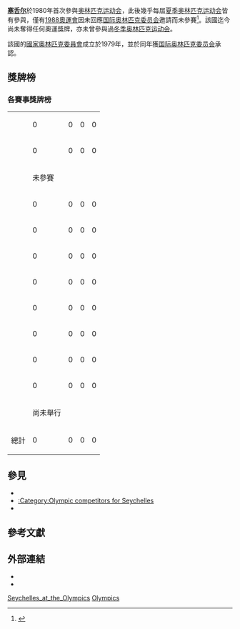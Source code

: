 {{Infobox Country Olympics|NOC=SEY}}

'''[[塞舌尔|塞舌尔]]'''於1980年首次參與[[奥林匹克运动会|奥林匹克运动会]]，此後幾乎每屆[[夏季奥林匹克运动会|夏季奥林匹克运动会]]皆有參與，僅有[[1988年夏季奥林匹克运动会|1988奧運會]]因未回應[[国际奥林匹克委员会|国际奥林匹克委员会]]邀請而未參賽<ref name="FindlingPelle1996">{{cite book|author1=John E. Findling|author2=Kimberly D. Pelle|title=Historical Dictionary of the Modern Olympic Movement|url=https://books.google.com/books?id=vj5-Srq3ki4C&pg=PA182|year=1996|publisher=Greenwood Publishing Group|isbn=978-0-313-28477-9|pages=182–|access-date=2018-01-29|archive-date=2018-12-25|archive-url=https://web.archive.org/web/20181225173506/https://books.google.com/books?id=vj5-Srq3ki4C&pg=PA182|dead-url=no}}</ref>。該國迄今尚未奪得任何奧運獎牌，亦未曾參與過[[冬季奥林匹克运动会|冬季奥林匹克运动会]]。

該國的[[國家奧林匹克委員會|國家奧林匹克委員會]]成立於1979年，並於同年獲[[国际奥林匹克委员会|国际奥林匹克委员会]]承認。

==獎牌榜==
{{See also|奥林匹克运动会奖牌统计}}
=== 各賽事獎牌榜 ===
{| {{MedalTable|type=賽事}}
|-
|align=left| {{GamesName|SOG|1980}} || 0 || 0 || 0 || 0
|-
|align=left| {{GamesName|SOG|1984}} || 0 || 0 || 0 || 0
|-
|align=left| {{GamesName|SOG|1988}} || colspan=4| 未參賽
|-
|align=left| {{GamesName|SOG|1992}} || 0 || 0 || 0 || 0
|-
|align=left| {{GamesName|SOG|1996}} || 0 || 0 || 0 || 0
|-
|align=left| {{GamesName|SOG|2000}} || 0 || 0 || 0 || 0
|-
|align=left| {{GamesName|SOG|2004}} || 0 || 0 || 0 || 0
|-
|align=left| {{GamesName|SOG|2008}} || 0 || 0 || 0 || 0
|-
|align=left| {{GamesName|SOG|2012}} || 0 || 0 || 0 || 0
|-
|align=left| {{GamesName|SOG|2016}} || 0 || 0 || 0 || 0
|-
|align=left| {{GamesName|SOG|2020}} || 0 || 0 || 0 || 0
 
|-
|align=left| {{GamesName|SOG|2024}} || colspan=4; rowspan=1 | 尚未舉行
|-
!總計 !! 0 !! 0 !! 0 !! 0
|}

== 參見 ==
* {{tsl|en|List of flag bearers for Seychelles at the Olympics||List of flag bearers for Seychelles at the Olympics}}
* [[:Category:Olympic_competitors_for_Seychelles|:Category:Olympic competitors for Seychelles]]
* {{tsl|en|Seychelles at the Paralympics||Seychelles at the Paralympics}}

== 參考文獻 ==
{{reflist}}

== 外部連結 ==
* {{cite web |title=Seychelles |publisher=International Olympic Committee |url=http://www.olympic.org/seychelles |accessdate=2018-01-29 |archive-date=2017-07-18 |archive-url=https://web.archive.org/web/20170718060424/https://www.olympic.org/seychelles |dead-url=no }}
* {{cite web |title=Seychelles |publisher=Sports-Reference.com |url=http://www.sports-reference.com/olympics/countries/SEY |accessdate=2018-01-29 |archive-date=2009-02-20 |archive-url=https://web.archive.org/web/20090220003322/http://www.sports-reference.com/olympics/countries/SEY/ |dead-url=yes }}

{{Nations at the Olympics}}

[[Category:Seychelles_at_the_Olympics|]]
[[Category:塞舌爾體育|Olympics]]

{{Seychelles-sport-stub}}
{{Olympics-stub}}
